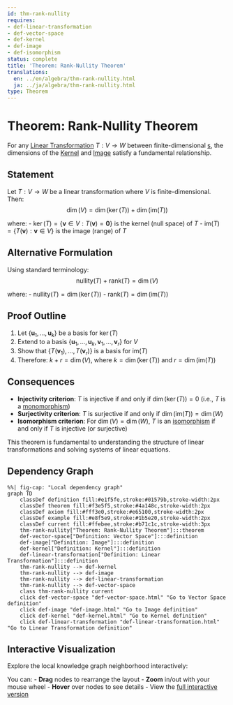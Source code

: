 ```yaml
---
id: thm-rank-nullity
requires:
- def-linear-transformation
- def-vector-space
- def-kernel
- def-image
- def-isomorphism
status: complete
title: 'Theorem: Rank-Nullity Theorem'
translations:
  en: ../en/algebra/thm-rank-nullity.html
  ja: ../ja/algebra/thm-rank-nullity.html
type: Theorem
---
```


# Theorem: Rank-Nullity Theorem {#thm-rank-nullity}

For any [Linear Transformation](def-linear-transformation.qmd) $T: V \to W$ between finite-dimensional [s](def-vector-space.qmd), the dimensions of the [Kernel](def-kernel.qmd) and [Image](def-image.qmd) satisfy a fundamental relationship.

## Statement

Let $T: V \to W$ be a linear transformation where $V$ is finite-dimensional. Then:
$$\dim(V) = \dim(\ker(T)) + \dim(\text{im}(T))$$

where:
- $\ker(T) = \{\mathbf{v} \in V : T(\mathbf{v}) = \mathbf{0}\}$ is the kernel (null space) of $T$
- $\text{im}(T) = \{T(\mathbf{v}) : \mathbf{v} \in V\}$ is the image (range) of $T$

## Alternative Formulation

Using standard terminology:
$$\text{nullity}(T) + \text{rank}(T) = \dim(V)$$

where:
- $\text{nullity}(T) = \dim(\ker(T))$
- $\text{rank}(T) = \dim(\text{im}(T))$

## Proof Outline

1. Let $\{\mathbf{u}_1, \ldots, \mathbf{u}_k\}$ be a basis for $\ker(T)$
2. Extend to a basis $\{\mathbf{u}_1, \ldots, \mathbf{u}_k, \mathbf{v}_1, \ldots, \mathbf{v}_r\}$ for $V$
3. Show that $\{T(\mathbf{v}_1), \ldots, T(\mathbf{v}_r)\}$ is a basis for $\text{im}(T)$
4. Therefore: $k + r = \dim(V)$, where $k = \dim(\ker(T))$ and $r = \dim(\text{im}(T))$

## Consequences

- **Injectivity criterion**: $T$ is injective if and only if $\dim(\ker(T)) = 0$ (i.e., $T$ is a [monomorphism](../category-theory/def-monomorphism.qmd))
- **Surjectivity criterion**: $T$ is surjective if and only if $\dim(\text{im}(T)) = \dim(W)$
- **Isomorphism criterion**: For $\dim(V) = \dim(W)$, $T$ is an [isomorphism](def-isomorphism.qmd) if and only if $T$ is injective (or surjective)

This theorem is fundamental to understanding the structure of linear transformations and solving systems of linear equations.

## Dependency Graph

```mermaid
%%| fig-cap: "Local dependency graph"
graph TD
    classDef definition fill:#e1f5fe,stroke:#01579b,stroke-width:2px
    classDef theorem fill:#f3e5f5,stroke:#4a148c,stroke-width:2px
    classDef axiom fill:#fff3e0,stroke:#e65100,stroke-width:2px
    classDef example fill:#e8f5e9,stroke:#1b5e20,stroke-width:2px
    classDef current fill:#ffebee,stroke:#b71c1c,stroke-width:3px
    thm-rank-nullity["Theorem: Rank-Nullity Theorem"]:::theorem
    def-vector-space["Definition: Vector Space"]:::definition
    def-image["Definition: Image"]:::definition
    def-kernel["Definition: Kernel"]:::definition
    def-linear-transformation["Definition: Linear Transformation"]:::definition
    thm-rank-nullity --> def-kernel
    thm-rank-nullity --> def-image
    thm-rank-nullity --> def-linear-transformation
    thm-rank-nullity --> def-vector-space
    class thm-rank-nullity current
    click def-vector-space "def-vector-space.html" "Go to Vector Space definition"
    click def-image "def-image.html" "Go to Image definition"
    click def-kernel "def-kernel.html" "Go to Kernel definition"
    click def-linear-transformation "def-linear-transformation.html" "Go to Linear Transformation definition"
```

## Interactive Visualization

Explore the local knowledge graph neighborhood interactively:

::: {.graph-viz data-id="thm-rank-nullity" data-width="700" data-height="500"}
:::

You can:
- **Drag** nodes to rearrange the layout
- **Zoom** in/out with your mouse wheel
- **Hover** over nodes to see details
- View the [full interactive version](../../output/interactive/thm-rank-nullity.html){target="_blank"}

